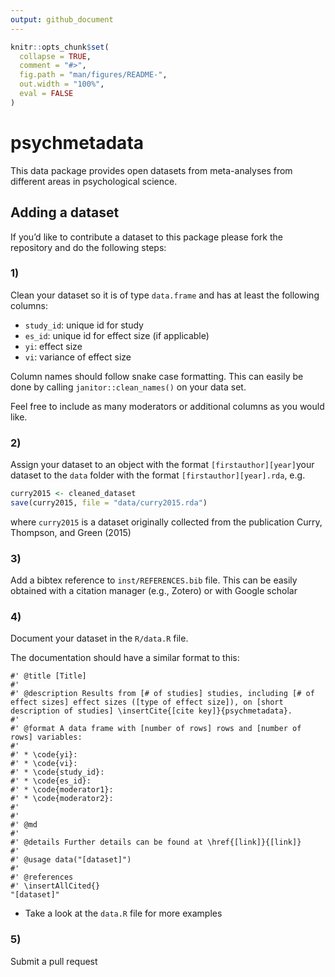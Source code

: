 ```yaml
---
output: github_document
---
```


<!-- README.md is generated from README.Rmd. Please edit that file -->

```r
knitr::opts_chunk$set(
  collapse = TRUE,
  comment = "#>",
  fig.path = "man/figures/README-",
  out.width = "100%",
  eval = FALSE
)
```

# psychmetadata

<!-- badges: start -->
<!-- badges: end -->

This data package provides open datasets from meta-analyses from different areas in psychological science. 

## Adding a dataset
If you'd like to contribute a dataset to this package please fork the repository and do the following steps:

### 1)
Clean your dataset so it is of type `data.frame` and has at least the following columns:

- `study_id`: unique id for study 
- `es_id`: unique id for effect size (if applicable)
- `yi`: effect size
- `vi`: variance of effect size

Column names should follow snake case formatting. This can easily be done by calling `janitor::clean_names()` on your data set. 

Feel free to include as many moderators or additional columns as you would like.


### 2)
Assign your dataset to an object with the format `[firstauthor][year]`your dataset to the `data` folder with the format `[firstauthor][year].rda`, e.g.

```r
curry2015 <- cleaned_dataset
save(curry2015, file = "data/curry2015.rda")
```

where `curry2015` is a dataset originally collected from the publication Curry, Thompson, and Green (2015)

### 3)
Add a bibtex reference to `inst/REFERENCES.bib` file. This can be easily obtained with a citation manager (e.g., Zotero) or with Google scholar 

### 4)
Document your dataset in the `R/data.R` file.

The documentation should have a similar format to this:

```
#' @title [Title]
#'
#' @description Results from [# of studies] studies, including [# of effect sizes] effect sizes ([type of effect size]), on [short description of studies] \insertCite{[cite key]}{psychmetadata}.
#'
#' @format A data frame with [number of rows] rows and [number of rows] variables:
#'
#' * \code{yi}: 
#' * \code{vi}:
#' * \code{study_id}:
#' * \code{es_id}:
#' * \code{moderator1}:
#' * \code{moderator2}:
#'
#'
#' @md
#'
#' @details Further details can be found at \href{[link]}{[link]}
#'
#' @usage data("[dataset]")
#'
#' @references
#' \insertAllCited{}
"[dataset]"
```

- Take a look at the `data.R` file for more examples

### 5)
Submit a pull request


